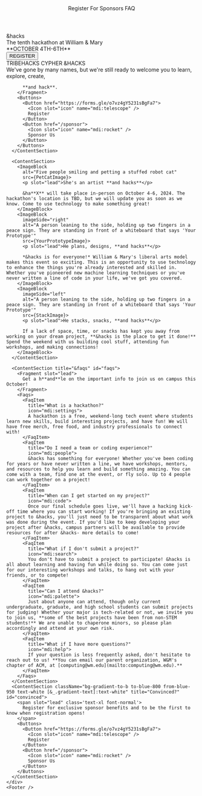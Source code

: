 

<html lang="en" class="h-full motion-safe:scroll-smooth" data-theme="dark">
  <HeadContent />
  <body
    class="h-full overflow-x-hidden bg-default text-default text-base selection:bg-secondary selection:text-gray-900"
  >
    <Header>
      <NavItem url="https://forms.gle/o7vz4gY5231sBgFa7">Register</NavItem>
      <NavItem url="/sponsor">For Sponsors</NavItem>
      <NavItem url="#faqs">FAQ</NavItem>
    </Header>
    <Splash>
      <Fragment slot="content">
        <div
          class="tagline-text text-center font-extrabold tracking-tighter text-title"
        >
          &hacks
        </div>
        <div
          class="opacity-60 border-y-[1px] text-amber-100 px-4 md:text-lg text-sm -mt-2 md:-mt-6 font-serif">
          The tenth hackathon at William & Mary
        </div>
        <div class="text-lg text-amber-200">**OCTOBER 4TH-6TH**</div>
        <Button large href="https://forms.gle/o7vz4gY5231sBgFa7">REGISTER</Button>
      </Fragment>
    </Splash>
    <div>
      <ContentSection title="Introducing &hacks" id="introducing">
        <div slot="eyebrow" class="font-bold flex flex-row gap-2 items-center justify-center">
          TRIBEHACKS
          <Icon name="mdi:arrow-forward" />
          CYPHER
          <Icon name="mdi:arrow-forward" />
          <span class="text-primary">&HACKS</span>
        </div>
        <Fragment slot="lead">
          We've gone by many names, but we're still ready to welcome you to learn, explore, create,
          
          **and hack**.
        </Fragment>
        <Buttons>
          <Button href="https://forms.gle/o7vz4gY5231sBgFa7">
            <Icon slot="icon" name="mdi:telescope" />
            Register
          </Button>
          <Button href="/sponsor">
            <Icon slot="icon" name="mdi:rocket" />
            Sponsor Us
          </Button>
        </Buttons>
      </ContentSection>

      <ContentSection>
        <ImageBlock
          alt="Five people smiling and petting a stuffed robot cat"
          src={PetCatImage}>
          <p slot="lead">She's an artist **and hacks**</p>

          &ha**X** will take place in-person on October 4-6, 2024. The hackathon's location is TBD, but we will update you as soon as we know. Come to use technology to make something great!
        </ImageBlock>
        <ImageBlock
          imageSide="right"
          alt="A person leaning to the side, holding up two fingers in a peace sign. They are standing in front of a whiteboard that says 'Your Prototype'"
          src={YourPrototypeImage}>
          <p slot="lead">He plans, designs, **and hacks**</p>

          *&hacks is for everyone!* William & Mary's liberal arts model makes this event so exciting. This is an opportunity to use technology to enhance the things you're already interested and skilled in. Whether you've pioneered new machine learning techniques or you've never written a line of code in your life, we've got you covered. 
        </ImageBlock>
        <ImageBlock
          imageSide="left"
          alt="A person leaning to the side, holding up two fingers in a peace sign. They are standing in front of a whiteboard that says 'Your Prototype'"
          src={StackImage}>
          <p slot="lead">He stacks, snacks, **and hacks**</p>

          If a lack of space, time, or snacks has kept you away from working on your dream project, **&hacks is the place to get it done!** Spend the weekend with us building cool stuff, attending fun workshops, and making connections!
        </ImageBlock>
      </ContentSection>

      <ContentSection title="&faqs" id="faqs">
        <Fragment slot="lead">
          Get a h**and**le on the important info to join us on campus this October!
        </Fragment>
        <Faqs>
          <FaqItem
            title="What is a hackathon?"
            icon="mdi:settings">
            A hackathon is a free, weekend-long tech event where students learn new skills, build interesting projects, and have fun! We will have free merch, free food, and industry professionals to connect with!
          </FaqItem>
          <FaqItem
            title="Do I need a team or coding experience?"
            icon="mdi:people">
            &hacks has something for everyone! Whether you've been coding for years or have never written a line, we have workshops, mentors, and resources to help you learn and build something amazing. You can come with a team, find one at the event, or fly solo. Up to 4 people can work together on a project!
          </FaqItem>
          <FaqItem
            title="When can I get started on my project?"
            icon="mdi:code">
            Once our final schedule goes live, we'll have a hacking kick-off time where you can start working! If you're bringing an existing project to &hacks, you'll just need to be transparent about what work was done during the event. If you'd like to keep developing your project after &hacks, campus partners will be available to provide resources for after &hacks- more details to come!
          </FaqItem>
          <FaqItem
            title="What if I don't submit a project?"
            icon="mdi:search">
            You don't have to submit a project to participate! &hacks is all about learning and having fun while doing so. You can come just for our interesting workshops and talks, to hang out with your friends, or to compete!
          </FaqItem>
          <FaqItem
            title="Can I attend &hacks?"
            icon="mdi:palette">
            Just about anyone can attend, though only current undergraduate, graduate, and high school students can submit projects for judging! Whether your major is tech-related or not, we invite you to join us, **some of the best projects have been from non-STEM students!** We are unable to chaperone minors, so please plan accordingly and attend at your own risk.
          </FaqItem>
          <FaqItem
            title="What if I have more questions?"
            icon="mdi:help">
            If your question is less frequently asked, don't hesitate to reach out to us! **You can email our parent organization, W&M's chapter of ACM, at [computing@wm.edu](mailto:computing@wm.edu).**
          </FaqItem>
        </Faqs>
      </ContentSection>
      <ContentSection className="bg-gradient-to-b to-blue-800 from-blue-950 text-white [&_.gradient-text]:text-white" title="Convinced?" id="convinced">
        <span slot="lead" class='text-xl font-normal'>
          Register for exclusive sponsor benefits and to be the first to know when registration opens!
        </span>
        <Buttons>
          <Button href="https://forms.gle/o7vz4gY5231sBgFa7">
            <Icon slot="icon" name="mdi:telescope" />
            Register
          </Button>
          <Button href="/sponsor">
            <Icon slot="icon" name="mdi:rocket" />
            Sponsor Us
          </Button>
        </Buttons>
      </ContentSection>
    </div>
    <Footer />
  </body>
</html>
